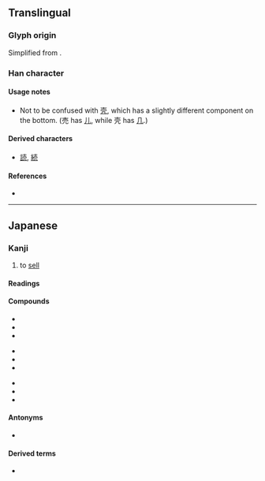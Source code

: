 {{character info/new}}
{{also|壳|賣|卖}}
==Translingual==
{{Han simplified forms|賣|売|卖}}

===Glyph origin===
Simplified from {{l|ja|賣}}.

===Han character===
{{Han char|rn=33|rad=士|as=04|sn=7|four=|canj=GBHU,XGBHU|ids=⿳士冖儿}}

====Usage notes====
* Not to be confused with [[壳]], which has a slightly different component on the bottom. (売 has [[儿]], while 壳 has [[几]].)

====Derived characters====
* [[読]], [[続]]

====References====
* {{Han ref|kx=0243.041|dkj=05647|dj=0483.090|hdz=10428.021|uh=58F2|ud=22770}}

----

==Japanese==
{{ja-kanji forms|売|賣}}

===Kanji===
{{ja-kanji|grade=2|rs=士04|kyu=賣}}

# to [[sell]]

====Readings====
{{ja-readings
|goon=め
|kanon=ばい
|toon=まい
|kun=う-れる, う-る
}}

====Compounds====
{{top3}}
* {{ja-r|売却|ばいきゃく}}
* {{ja-r|売国|ばいこく}}
* {{ja-r|売春|ばいしゅん}}
{{mid3}}
* {{ja-r|売女|ばいた}}
* {{ja-r|売買|ばいばい}}
* {{ja-r|売名|ばいめい}}
{{mid3}}
* {{ja-r|売僧|まいす}}
* {{ja-r|商売|しょうばい}}
* {{ja-r|転売|てんばい}}
{{bottom}}

====Antonyms====
* {{l|ja|買}}

====Derived terms====
* {{ja-r|売る|うる}}